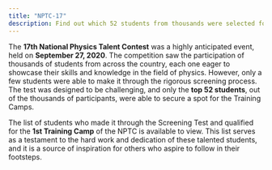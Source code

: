 ```yaml
---
title: "NPTC-17"
description: Find out which 52 students from thousands were selected for the 1st Training Camps through the NSTC Screening Test held on September 27, 2020.
---
```


The **17th National Physics Talent Contest** was a highly anticipated event, held on **September 27, 2020**.
The competition saw the participation of thousands of students from across the country,
each one eager to showcase their skills and knowledge in the field of physics. However,
only a few students were able to make it through the rigorous screening process.
The test was designed to be challenging, and only the **top 52 students**, out of the thousands of participants,
were able to secure a spot for the Training Camps.

The list of students who made it through the Screening Test and qualified for the **1st Training Camp** of the NPTC is available to view. This list serves as a testament to the hard work and dedication of these talented students, and it is a source of inspiration for others who aspire to follow in their footsteps.

<GDriveIframe src="https://drive.google.com/file/u/0/d/11kSAH7fxx3nVR2cqiI98ltQtK2rB7vWB/preview" />
